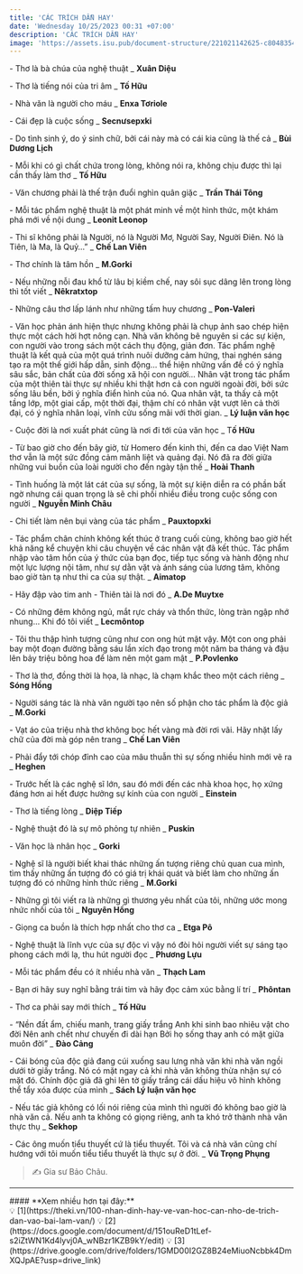 ```yaml
---
title: 'CÁC TRÍCH DẪN HAY'
date: 'Wednesday 10/25/2023 00:31 +07:00'
description: 'CÁC TRÍCH DẪN HAY'
image: 'https://assets.isu.pub/document-structure/221021142625-c8048354d67d8c7253deb57ac29e36b7/v1/e39dc1cdda2d5ee1436a1575722e4e40.jpeg'
---
```


\- Thơ là bà chúa của nghệ thuật \_ **Xuân Diệu**

\- Thơ là tiếng nói của tri âm \_ **Tố Hữu**

\- Nhà văn là người cho máu \_ **Enxa Tơriole**

\- Cái đẹp là cuộc sống \_ **Secnưsepxki**

\- Do tình sinh ý, do ý sinh chữ, bởi cái này mà có cái kia cũng là thế cả \_ **Bùi Dương Lịch**

\- Mỗi khi có gì chất chứa trong lòng, không nói ra, không chịu được thì lại cần thấy làm thơ \_ **Tố Hữu**

\- Văn chương phải là thế trận đuổi nghìn quân giặc \_ **Trần Thái Tông**

\- Mỗi tác phẩm nghệ thuật là một phát minh về một hình thức, một khám phá mới về nội dung \_ **Leonit Leonop**

\- Thi sĩ không phải là Người, nó là Người Mơ, Người Say, Người Điên. Nó là Tiên, là Ma, là Quỷ…” \_ **Chế Lan Viên**

\- Thơ chính là tâm hồn \_ **M.Gorki**

\- Nếu những nỗi đau khổ từ lâu bị kiềm chế, nay sôi sục dâng lên trong lòng thì tốt viết \_ **Nêkratxtop**

\- Những câu thơ lấp lánh như những tấm huy chương \_ **Pon-Valeri**

\- Văn học phản ánh hiện thực nhưng không phải là chụp ảnh sao chép hiện thực một cách hời hợt nông cạn. Nhà văn không bê nguyên si các sự kiện, con người vào trong sách một cách thụ động, giản đơn. Tác phẩm nghệ thuật là kết quả của một quá trình nuôi dưỡng cảm hứng, thai nghén sáng tạo ra một thế giới hấp dẫn, sinh động… thể hiện những vấn đề có ý nghĩa sâu sắc, bản chất của đời sống xã hội con người… Nhân vật trong tác phẩm của một thiên tài thực sự nhiều khi thật hơn cả con người ngoài đời, bởi sức sống lâu bền, bởi ý nghĩa điển hình của nó. Qua nhân vật, ta thấy cả một tầng lớp, một giai cấp, một thời đại, thậm chí có nhân vật vượt lên cả thời đại, có ý nghĩa nhân loại, vĩnh cửu sống mãi với thời gian. \_ **Lý luận văn học**

\- Cuộc đời là nơi xuất phát cũng là nơi đi tới của văn học \_ T**ố Hữu**

\- Từ bao giờ cho đến bây giờ, từ Homero đến kinh thi, đến ca dao Việt Nam thơ vẫn là một sức đồng cảm mãnh liệt và quảng đại. Nó đã ra đời giữa những vui buồn của loài người cho đến ngày tận thế \_ **Hoài Thanh**

\- Tình huống là một lát cát của sự sống, là một sự kiện diễn ra có phần bất ngờ nhưng cái quan trọng là sẽ chi phối nhiều điều trong cuộc sống con người \_ **Nguyễn Minh Châu**

\- Chi tiết làm nên bụi vàng của tác phẩm \_ **Pauxtopxki**

\- Tác phẩm chân chính không kết thúc ở trang cuối cùng, không bao giờ hết khả năng kể chuyện khi câu chuyện về các nhân vật đã kết thúc. Tác phẩm nhập vào tâm hồn của ý thức của bạn đọc, tiếp tục sống và hành động như một lực lượng nội tâm, như sự dằn vặt và ánh sáng của lương tâm, không bao giờ tàn tạ như thi ca của sự thật. \_ **Aimatop**

\- Hãy đập vào tim anh \- Thiên tài là nơi đó \_ **A.De Muytxe**

\- Có những đêm không ngủ, mắt rực cháy và thổn thức, lòng tràn ngập nhớ nhung… Khi đó tôi viết \_ **Lecmôntop**

\- Tôi thu thập hình tượng cũng như con ong hút mật vậy. Một con ong phải bay một đoạn đường bằng sáu lần xích đạo trong một năm ba tháng và đậu lên bảy triệu bông hoa để làm nên một gam mật \_ **P.Povlenko**

\- Thơ là thơ, đồng thời là họa, là nhạc, là chạm khắc theo một cách riêng \_ **Sóng Hồng**

\- Người sáng tác là nhà văn người tạo nên số phận cho tác phẩm là độc giả \_ **M.Gorki**

\- Vạt áo của triệu nhà thơ không bọc hết vàng mà đời rơi vãi. Hãy nhặt lấy chữ của đời mà góp nên trang \_ **Chế Lan Viên**

\- Phải đẩy tới chóp đỉnh cao của mâu thuẫn thì sự sống nhiều hình mới vẽ ra \_ **Heghen**

\- Trước hết là các nghệ sĩ lớn, sau đó mới đến các nhà khoa học, họ xứng đáng hơn ai hết được hưởng sự kính của con người \_ **Einstein**

\- Thơ là tiếng lòng \_ **Diệp Tiếp**

\- Nghệ thuật đó là sự mô phỏng tự nhiên \_ **Puskin**

\- Văn học là nhân học \_ **Gorki**

\- Nghệ sĩ là người biết khai thác những ấn tượng riêng chủ quan cua mình, tìm thấy những ấn tượng đó có giá trị khái quát và biết làm cho những ấn tượng đó có những hình thức riêng \_ **M.Gorki**

\- Những gì tôi viết ra là những gì thương yêu nhất của tôi, những ước mong nhức nhối của tôi \_ **Nguyên Hồng**

\- Giọng ca buồn là thích hợp nhất cho thơ ca \_ **Etga Pô**

\- Nghệ thuật là lĩnh vực của sự độc vì vậy nó đòi hỏi người viết sự sáng tạo phong cách mới lạ, thu hút người đọc \_ **Phương Lựu**

\- Mỗi tác phẩm đều có ít nhiều nhà văn \_ **Thạch Lam**

\- Bạn ơi hãy suy nghĩ bằng trái tim và hãy đọc cảm xúc bằng lí trí \_ **Phôntan**

\- Thơ ca phải say mới thích \_ **Tố Hữu**

\- “Nền đất ẩm, chiếu manh, trang giấy trắng
Anh khi sinh bao nhiêu vật cho đời
Nên anh chết như chuyến đi dài hạn
Bởi họ sống thay anh có mặt giữa muôn đời” \_ **Đào Cảng**

\- Cái bóng của độc giả đang cúi xuống sau lưng nhà văn khi nhà văn ngồi dưới tờ giấy trắng. Nó có mặt ngay cả khi nhà văn không thừa nhận sự có mặt đó. Chính độc giả đã ghi lên tờ giấy trắng cái dấu hiệu vô hình không thể tẩy xóa được của mình \_ **Sách Lý luận văn học**

\- Nếu tác giả không có lối nói riêng của mình thì người đó không bao giờ là nhà văn cả. Nếu anh ta không có giọng riêng, anh ta khó trở thành nhà văn thực thụ \_ **Sekhop**

\- Các ông muốn tiểu thuyết cứ là tiểu thuyết. Tôi và cá nhà văn cũng chí hướng với tôi muốn tiểu tiểu thuyết là thực sự ở đời. \_ **Vũ Trọng Phụng**

> ✍️ Gia sư Bảo Châu.

---
<div className="bg-[#ffefef] w-fit px-2 py-0 space-y-0 rounded-lg mt-4 mx-auto">
#### **Xem nhiều hơn tại đây:**
</div>

<div className="flex align-middle justify-center m-auto">
💡 [1](https://theki.vn/100-nhan-dinh-hay-ve-van-hoc-can-nho-de-trich-dan-vao-bai-lam-van/)
💡 [2](https://docs.google.com/document/d/151ouReD1tLef-s2iZtWN1Kd4lyvj0A_wNBzr1KZB9kY/edit)
💡 [3](https://drive.google.com/drive/folders/1GMD00I2GZ8B24eMiuoNcbbk4DmXQJpAE?usp=drive_link)
</div>